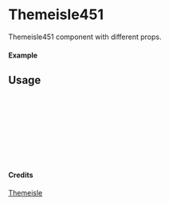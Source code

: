 
<Meta of={Themeisle451} title="Themeisle/Themeisle451" />

# Themeisle451

Themeisle451 component with different props.

#### Example

<Canvas of={Themeisle451.Primary} />

## Usage

```ts
import { Themeisle451 } from "yadl-ui";

const Example = () => {
  return (
      <Themeisle451 />
  );
};

export default Example;
```

#### Credits
[Themeisle](https://themeisle.com/illustrations/)
